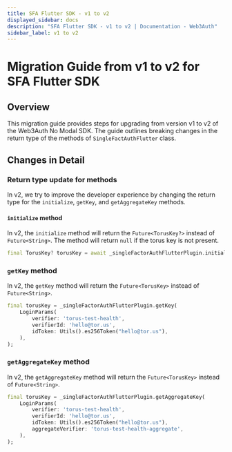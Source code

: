 ```yaml
---
title: SFA Flutter SDK - v1 to v2
displayed_sidebar: docs
description: "SFA Flutter SDK - v1 to v2 | Documentation - Web3Auth"
sidebar_label: v1 to v2
---
```


# Migration Guide from v1 to v2 for SFA Flutter SDK

## Overview

This migration guide provides steps for upgrading from version v1 to v2 of the Web3Auth No Modal SDK. The guide outlines breaking changes
in the return type of the methods of `SingleFactAuthFlutter` class.

## Changes in Detail

### Return type update for methods

In v2, we try to improve the developer experience by changing the return type for the `initialize`, `getKey`, and `getAggregateKey` methods.

#### `initialize` method

In v2, the `initialize` method will return the `Future<TorusKey?>` instead of `Future<String>`. The method will return
`null` if the torus key is not present.

```dart
final TorusKey? torusKey = await _singleFactorAuthFlutterPlugin.initialize();
```

### `getKey` method

In v2, the `getKey` method will return the `Future<TorusKey>` instead of `Future<String>`.

```dart
final torusKey = _singleFactorAuthFlutterPlugin.getKey(
    LoginParams(
        verifier: 'torus-test-health',
        verifierId: 'hello@tor.us',
        idToken: Utils().es256Token("hello@tor.us"),
    ),
);
```

### `getAggregateKey` method

In v2, the `getAggregateKey` method will return the `Future<TorusKey>` instead of `Future<String>`.

```dart
final torusKey = _singleFactorAuthFlutterPlugin.getAggregateKey(
    LoginParams(
        verifier: 'torus-test-health',
        verifierId: 'hello@tor.us',
        idToken: Utils().es256Token("hello@tor.us"),
        aggregateVerifier: 'torus-test-health-aggregate',
    ),
);
```
